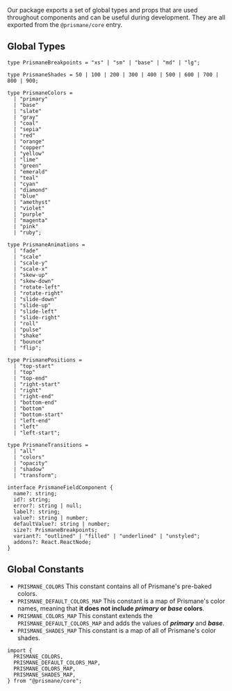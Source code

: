 Our package exports a set of global types and props that are used throughout components and can be useful during development. They are all exported from the `@prismane/core` entry.

## Global Types

```tsx
type PrismaneBreakpoints = "xs" | "sm" | "base" | "md" | "lg";

type PrismaneShades = 50 | 100 | 200 | 300 | 400 | 500 | 600 | 700 | 800 | 900;

type PrismaneColors =
  | "primary"
  | "base"
  | "slate"
  | "gray"
  | "coal"
  | "sepia"
  | "red"
  | "orange"
  | "copper"
  | "yellow"
  | "lime"
  | "green"
  | "emerald"
  | "teal"
  | "cyan"
  | "diamond"
  | "blue"
  | "amethyst"
  | "violet"
  | "purple"
  | "magenta"
  | "pink"
  | "ruby";

type PrismaneAnimations =
  | "fade"
  | "scale"
  | "scale-y"
  | "scale-x"
  | "skew-up"
  | "skew-down"
  | "rotate-left"
  | "rotate-right"
  | "slide-down"
  | "slide-up"
  | "slide-left"
  | "slide-right"
  | "roll"
  | "pulse"
  | "shake"
  | "bounce"
  | "flip";

type PrismanePositions =
  | "top-start"
  | "top"
  | "top-end"
  | "right-start"
  | "right"
  | "right-end"
  | "bottom-end"
  | "bottom"
  | "bottom-start"
  | "left-end"
  | "left"
  | "left-start";

type PrismaneTransitions =
  | "all"
  | "colors"
  | "opacity"
  | "shadow"
  | "transform";

interface PrismaneFieldComponent {
  name?: string;
  id?: string;
  error?: string | null;
  label?: string;
  value?: string | number;
  defaultValue?: string | number;
  size?: PrismaneBreakpoints;
  variant?: "outlined" | "filled" | "underlined" | "unstyled";
  addons?: React.ReactNode;
}
```

## Global Constants

- `PRISMANE_COLORS` This constant contains all of Prismane's pre-baked colors.
- `PRISMANE_DEFAULT_COLORS_MAP` This constant is a map of Prismane's color names, meaning that **it does not include _primary_ or _base_ colors**.
- `PRISMANE_COLORS_MAP` This constant extends the `PRISMANE_DEFAULT_COLORS_MAP` and adds the values of **_primary_** and **_base_**.
- `PRISMANE_SHADES_MAP` This constant is a map of all of Prismane's color shades.

```tsx
import {
  PRISMANE_COLORS,
  PRISMANE_DEFAULT_COLORS_MAP,
  PRISMANE_COLORS_MAP,
  PRISMANE_SHADES_MAP,
} from "@prismane/core";
```
